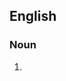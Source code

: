 ==English==

===Noun===
{{amendation}}

# {{the result of making an amendment to a document or some other object or entity }}
